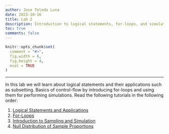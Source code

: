 ```yaml
---
author: Jose Toledo Luna
date: 2023-10-16
title: Lab 2
description: Introduction to logical statements, for-loops, and simulation
toc: true
comments: false
---
```


```r
knitr::opts_chunk$set(
  comment = "#>",
  fig.width = 6,
  fig.height = 4,
  eval = TRUE
)
```

---


In this lab we will learn about logical statements and their applications such as subsetting. Basics of control-flow by introducing for-loops and using them for performing  simulations. Read the following tutorials in the following order:

1. [Logical Statements and Applications](/ucla/stats10/labs/lab2.qmd)
2. [For-Loops](/ucla/stats13/for-loops.qmd)
3. [Introduction to Sampling and Simulation](/ucla/stats10/sampling_simulation.qmd)
4. [Null Distribution of Sample Proportions](/ucla/stats13/null_proportion.qmd)


